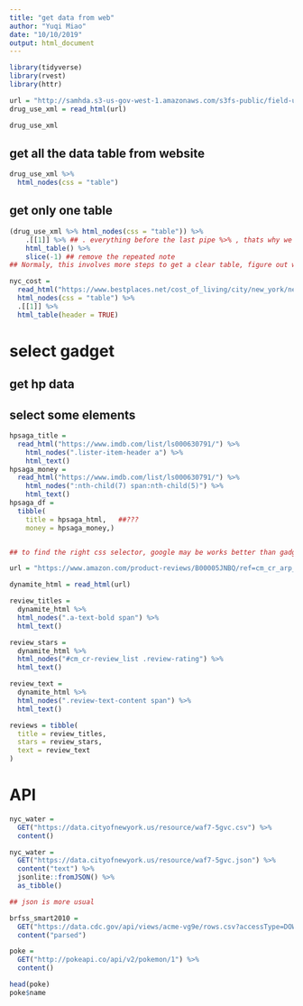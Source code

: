 ```yaml
---
title: "get data from web"
author: "Yuqi Miao"
date: "10/10/2019"
output: html_document
---
```



```r
library(tidyverse)
library(rvest)
library(httr)
```

```r
url = "http://samhda.s3-us-gov-west-1.amazonaws.com/s3fs-public/field-uploads/2k15StateFiles/NSDUHsaeShortTermCHG2015.htm"
drug_use_xml = read_html(url)

drug_use_xml
```

## get all the data table from website
```r
drug_use_xml %>%
  html_nodes(css = "table") 
```

## get only one table

```r
(drug_use_xml %>% html_nodes(css = "table")) %>%
    .[[1]] %>% ## . everything before the last pipe %>% , thats why we use ( )
    html_table() %>% 
    slice(-1) ## remove the repeated note
## Normaly, this involves more steps to get a clear table, figure out what to remove
```

```r
nyc_cost = 
  read_html("https://www.bestplaces.net/cost_of_living/city/new_york/new_york") %>%
  html_nodes(css = "table") %>%
  .[[1]] %>%
  html_table(header = TRUE)
```

# select gadget
## get hp data


## select some elements
```r

hpsaga_title = 
  read_html("https://www.imdb.com/list/ls000630791/") %>% 
    html_nodes(".lister-item-header a") %>% 
    html_text()
hpsaga_money = 
  read_html("https://www.imdb.com/list/ls000630791/") %>% 
    html_nodes(":nth-child(7) span:nth-child(5)") %>% 
    html_text()
hpsaga_df = 
  tibble(
    title = hpsaga_html,   ##???
    money = hpsaga_money,)


## to find the right css selector, google may be works better than gadget
```

```r
url = "https://www.amazon.com/product-reviews/B00005JNBQ/ref=cm_cr_arp_d_viewopt_rvwer?ie=UTF8&reviewerType=avp_only_reviews&sortBy=recent&pageNumber=1"

dynamite_html = read_html(url)

review_titles = 
  dynamite_html %>%
  html_nodes(".a-text-bold span") %>%
  html_text()

review_stars = 
  dynamite_html %>%
  html_nodes("#cm_cr-review_list .review-rating") %>%
  html_text()

review_text = 
  dynamite_html %>%
  html_nodes(".review-text-content span") %>%
  html_text()

reviews = tibble(
  title = review_titles,
  stars = review_stars,
  text = review_text
)

```

# API

```r
nyc_water = 
  GET("https://data.cityofnewyork.us/resource/waf7-5gvc.csv") %>% 
  content()

```


```r
nyc_water = 
  GET("https://data.cityofnewyork.us/resource/waf7-5gvc.json") %>% 
  content("text") %>%
  jsonlite::fromJSON() %>%
  as_tibble()

## json is more usual
```

```r
brfss_smart2010 = 
  GET("https://data.cdc.gov/api/views/acme-vg9e/rows.csv?accessType=DOWNLOAD") %>% 
  content("parsed")

```

```r
poke = 
  GET("http://pokeapi.co/api/v2/pokemon/1") %>%
  content()

head(poke)
poke$name

```



